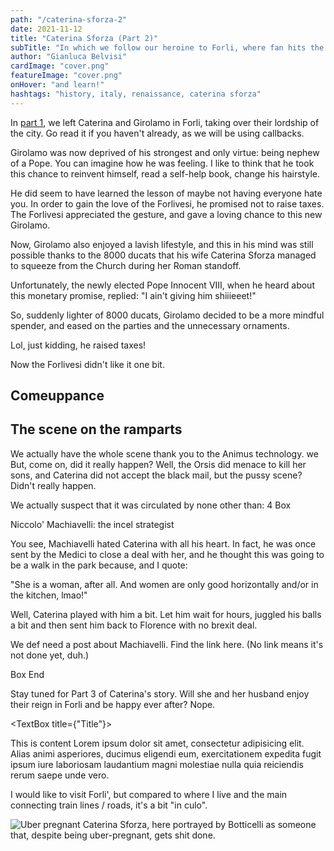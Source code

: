 ```yaml
---
path: "/caterina-sforza-2"
date: 2021-11-12
title: "Caterina Sforza (Part 2)"
subTitle: "In which we follow our heroine to Forli, where fan hits the shit"
author: "Gianluca Belvisi"
cardImage: "cover.png"
featureImage: "cover.png"
onHover: "and learn!"
hashtags: "history, italy, renaissance, caterina sforza"
---
```

In [part 1](/caterina-sforza-1), we left Caterina and Girolamo in Forli, taking over their lordship of the city. Go read it if you haven't already, as we will be using callbacks.

Girolamo was now deprived of his strongest and only virtue: being nephew of a Pope. You can imagine how he was feeling. I like to think that he took this chance to reinvent himself, read a self-help book, change his hairstyle.

He did seem to have learned the lesson of maybe not having everyone hate you. In order to gain the love of the Forlivesi, he promised not to raise taxes. The Forlivesi appreciated the gesture, and gave a loving chance to this new Girolamo.

Now, Girolamo also enjoyed a lavish lifestyle, and this in his mind was still possible thanks to the 8000 ducats that his wife Caterina Sforza managed to squeeze from the Church during her Roman standoff.

Unfortunately, the newly elected Pope Innocent VIII, when he heard about this monetary promise, replied: "I ain't giving him shiiieeet!"

So, suddenly lighter of 8000 ducats, Girolamo decided to be a more mindful spender, and eased on the parties and the unnecessary ornaments.

Lol, just kidding, he raised taxes!

Now the Forlivesi didn't like it one bit.

## Comeuppance


## The scene on the ramparts

We actually have the whole scene thank you to the Animus technology.
 we
But, come on, did it really happen? Well, the Orsis did menace to kill her sons, and Caterina did not accept the black mail, but the pussy scene? Didn't really happen.

We actually suspect that it was circulated by none other than:
4
Box

Niccolo' Machiavelli: the incel strategist

You see, Machiavelli hated Caterina with all his heart. In fact, he was once sent by the Medici to close a deal with her, and he thought this was going to be a walk in the park because, and I quote:

"She is a woman, after all. And women are only good horizontally and/or in the kitchen, lmao!"

Well, Caterina played with him a bit. Let him wait for hours, juggled his balls a bit and then sent him back to Florence with no brexit deal.

We def need a post about Machiavelli. Find the link here. (No link means it's not done yet, duh.)

Box End



Stay tuned for Part 3 of Caterina's story. Will she and her husband enjoy their reign in Forli and be happy ever after?
<Spoiler>
    Nope.
</Spoiler>


<TextBox title={"Title"}>
    <p>This is content Lorem ipsum dolor sit amet, consectetur adipisicing elit. Alias animi asperiores, ducimus eligendi eum, exercitationem expedita fugit ipsum iure laboriosam laudantium magni molestiae nulla quia reiciendis rerum saepe unde vero.</p>
</TextBox>


I would like to visit Forli', but compared to where I live and the main connecting train lines / roads, it's a bit "in culo".


![Uber pregnant](uber_pregnant.jpg)
<FigureLabel>
    Caterina Sforza, here portrayed by Botticelli as someone that, despite being uber-pregnant, gets shit done.
</FigureLabel>